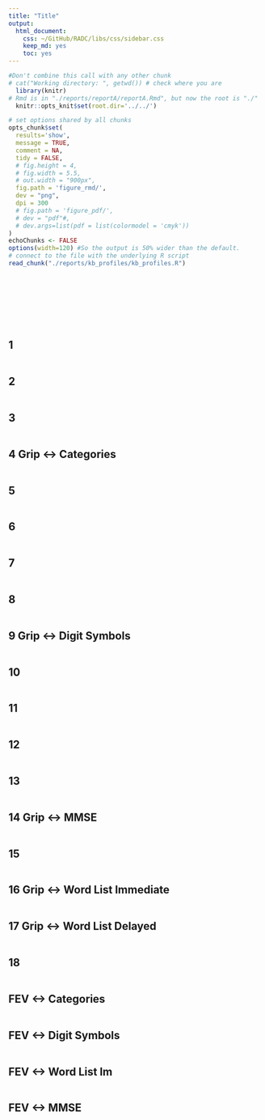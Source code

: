 ```yaml
---
title: "Title"
output:
  html_document:
    css: ~/GitHub/RADC/libs/css/sidebar.css
    keep_md: yes
    toc: yes
---
```


<!-- These two chunks should be added in the beginning of every .Rmd that you want to source an .R script -->
<!--  The 1st mandatory chunck  -->
<!--  Set the working directory to the repository's base directory -->
```r
#Don't combine this call with any other chunk 
# cat("Working directory: ", getwd()) # check where you are
  library(knitr)
# Rmd is in "./reports/reportA/reportA.Rmd", but now the root is "./"
  knitr::opts_knit$set(root.dir='../../') 
```

<!--  The 2nd mandatory chunck  -->
<!-- Set the report-wide options, and point to the external code file. -->
```r
# set options shared by all chunks
opts_chunk$set(
  results='show', 
  message = TRUE,
  comment = NA, 
  tidy = FALSE,
  # fig.height = 4, 
  # fig.width = 5.5, 
  # out.width = "900px",
  fig.path = 'figure_rmd/',     
  dev = "png",
  dpi = 300
  # fig.path = 'figure_pdf/',     
  # dev = "pdf"#,
  # dev.args=list(pdf = list(colormodel = 'cmyk'))
)
echoChunks <- FALSE
options(width=120) #So the output is 50% wider than the default.
# connect to the file with the underlying R script  
read_chunk("./reports/kb_profiles/kb_profiles.R") 
```




```r
```

```r
```

<!-- Load 'sourced' R files. --> 
```r
```

<!-- Load the sources.  Suppress the output when loading sources. --> 
```r
```

<!-- Load any Global functions and variables declared in the R file --> 
```r
```

<!-- Load the datasets.   -->
```r
```

<!-- Tweak the datasets.   -->
```r
```

<!-- Basic table view.   -->
```r
```

## 1 
```r
```

## 2
```r
```


## 3 
```r
```


##  4 Grip <-> Categories
```r
```

## 5 
```r
```

## 6 
```r
```

## 7 
```r
```

## 8 
```r
```


## 9 Grip <-> Digit Symbols
```r
```

## 10
```r
```

## 11
```r
```

## 12
```r
```

## 13 
```r
```

## 14 Grip <-> MMSE 
```r
```


## 15 
```r
```

## 16  Grip <-> Word List Immediate
```r
```

## 17 Grip <-> Word List Delayed
```r
```

## 18 
```r
```








## FEV <-> Categories
```r
```

## FEV <-> Digit Symbols
```r
```

## FEV <-> Word List Im
```r
```

## FEV <-> MMSE 
```r
```


